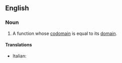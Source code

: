 ==English==

===Noun===
{{en-noun}}

# {{mathematics}} A function whose [[codomain]] is equal to its [[domain]].

====Translations====
{{trans-top|function whose codomain is equal to its domain}}
* Italian: {{t|it|endofunzione|f}}
{{trans-mid}}
{{trans-bottom}}